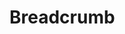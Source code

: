 
<Meta title="Objects|Breadcrumb" component={Breadcrumb} />

# Breadcrumb

<Preview>
  <Story name="default">
    <Breadcrumb
      levels={[
        {
          title: text("title", "Title 1", "Level 1"),
          link: {
            url: text("url", "#1", "Level 1"),
          },
        },
        {
          title: text("title", "Title 2", "Level 2"),
          link: {
            url: text("url", "#2", "Level 2"),
          },
        },
      ]}
    />
  </Story>
</Preview>
